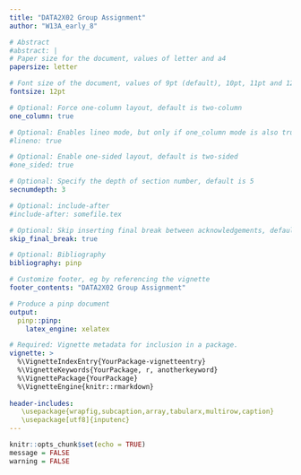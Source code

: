 ```yaml
---
title: "DATA2X02 Group Assignment"
author: "W13A_early_8"

# Abstract
#abstract: |
# Paper size for the document, values of letter and a4
papersize: letter

# Font size of the document, values of 9pt (default), 10pt, 11pt and 12pt
fontsize: 12pt

# Optional: Force one-column layout, default is two-column
one_column: true

# Optional: Enables lineo mode, but only if one_column mode is also true
#lineno: true

# Optional: Enable one-sided layout, default is two-sided
#one_sided: true

# Optional: Specify the depth of section number, default is 5
secnumdepth: 3

# Optional: include-after
#include-after: somefile.tex

# Optional: Skip inserting final break between acknowledgements, default is false
skip_final_break: true

# Optional: Bibliography 
bibliography: pinp

# Customize footer, eg by referencing the vignette
footer_contents: "DATA2X02 Group Assignment"

# Produce a pinp document
output: 
  pinp::pinp:
    latex_engine: xelatex

# Required: Vignette metadata for inclusion in a package.
vignette: >
  %\VignetteIndexEntry{YourPackage-vignetteentry}
  %\VignetteKeywords{YourPackage, r, anotherkeyword}
  %\VignettePackage{YourPackage}
  %\VignetteEngine{knitr::rmarkdown}
  
header-includes: 
   \usepackage{wrapfig,subcaption,array,tabularx,multirow,caption} 
   \usepackage[utf8]{inputenc} 
---
```


```r
knitr::opts_chunk$set(echo = TRUE)
message = FALSE
warning = FALSE
```

\captionsetup[figure]{labelfont={it,bf,scriptsize},textfont={it,scriptsize},labelsep=colon}
\captionsetup[table]{labelfont={it,bf,scriptsize},textfont={it,scriptsize},labelsep=colon}
\captionsetup[FLOAT_TYPE]{labelformat=simple, labelsep=colon}